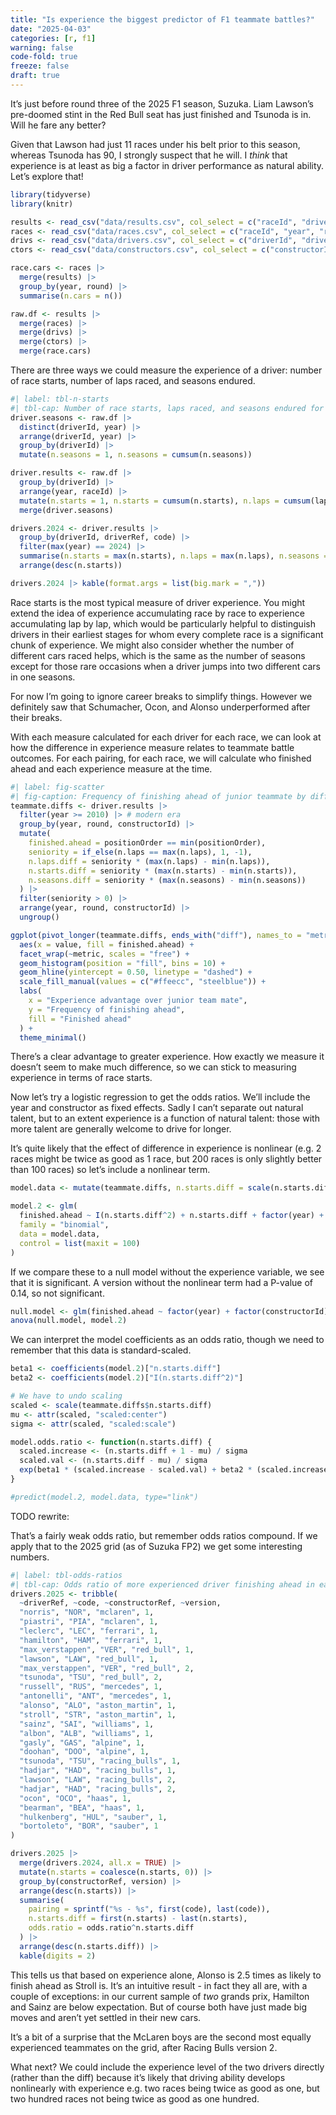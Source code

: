```yaml
---
title: "Is experience the biggest predictor of F1 teammate battles?"
date: "2025-04-03"
categories: [r, f1]
warning: false
code-fold: true
freeze: false
draft: true
---
```


It's just before round three of the 2025 F1 season, Suzuka. Liam Lawson's pre-doomed stint in the Red Bull seat has just finished and Tsunoda is in. Will he fare any better?

Given that Lawson had just 11 races under his belt prior to this season, whereas Tsunoda has 90, I strongly suspect that he will. I _think_ that experience is at least as big a factor in driver performance as natural ability. Let's explore that!

```r
library(tidyverse)
library(knitr)

results <- read_csv("data/results.csv", col_select = c("raceId", "driverId", "constructorId", "positionOrder", "laps", "milliseconds"), col_types = "iiidii", na = "\\N", show_col_types = FALSE)
races <- read_csv("data/races.csv", col_select = c("raceId", "year", "round"), col_types = "iii", show_col_types = FALSE)
drivs <- read_csv("data/drivers.csv", col_select = c("driverId", "driverRef", "code"), na = "\\N", show_col_types = FALSE)
ctors <- read_csv("data/constructors.csv", col_select = c("constructorId", "constructorRef"), show_col_types = FALSE)

race.cars <- races |>
  merge(results) |>
  group_by(year, round) |>
  summarise(n.cars = n())

raw.df <- results |>
  merge(races) |>
  merge(drivs) |>
  merge(ctors) |>
  merge(race.cars)
```

There are three ways we could measure the experience of a driver: number of race starts, number of laps raced, and seasons endured.

```r
#| label: tbl-n-starts
#| tbl-cap: Number of race starts, laps raced, and seasons endured for drivers who raced in 2024.
driver.seasons <- raw.df |>
  distinct(driverId, year) |>
  arrange(driverId, year) |>
  group_by(driverId) |>
  mutate(n.seasons = 1, n.seasons = cumsum(n.seasons))

driver.results <- raw.df |>
  group_by(driverId) |>
  arrange(year, raceId) |>
  mutate(n.starts = 1, n.starts = cumsum(n.starts), n.laps = cumsum(laps)) |>
  merge(driver.seasons)

drivers.2024 <- driver.results |>
  group_by(driverId, driverRef, code) |>
  filter(max(year) == 2024) |>
  summarise(n.starts = max(n.starts), n.laps = max(n.laps), n.seasons = max(n.seasons)) |>
  arrange(desc(n.starts))

drivers.2024 |> kable(format.args = list(big.mark = ","))
```

Race starts is the most typical measure of driver experience. You might extend the idea of experience accumulating race by race to experience accumulating lap by lap, which would be particularly helpful to distinguish drivers in their earliest stages for whom every complete race is a significant chunk of experience. We might also consider whether the number of different cars raced helps, which is the same as the number of seasons except for those rare occasions when a driver jumps into two different cars in one seasons.

For now I'm going to ignore career breaks to simplify things. However we definitely saw that Schumacher, Ocon, and Alonso underperformed after their breaks.

With each measure calculated for each driver for each race, we can look at how the difference in experience measure relates to teammate battle outcomes. For each pairing, for each race, we will calculate who finished ahead and each experience measure at the time.


```r
#| label: fig-scatter
#| fig-caption: Frequency of finishing ahead of junior teammate by different measures of experience.
teammate.diffs <- driver.results |>
  filter(year >= 2010) |> # modern era
  group_by(year, round, constructorId) |>
  mutate(
    finished.ahead = positionOrder == min(positionOrder),
    seniority = if_else(n.laps == max(n.laps), 1, -1),
    n.laps.diff = seniority * (max(n.laps) - min(n.laps)),
    n.starts.diff = seniority * (max(n.starts) - min(n.starts)),
    n.seasons.diff = seniority * (max(n.seasons) - min(n.seasons))
  ) |>
  filter(seniority > 0) |>
  arrange(year, round, constructorId) |>
  ungroup()

ggplot(pivot_longer(teammate.diffs, ends_with("diff"), names_to = "metric")) +
  aes(x = value, fill = finished.ahead) +
  facet_wrap(~metric, scales = "free") +
  geom_histogram(position = "fill", bins = 10) +
  geom_hline(yintercept = 0.50, linetype = "dashed") +
  scale_fill_manual(values = c("#ffeecc", "steelblue")) +
  labs(
    x = "Experience advantage over junior team mate",
    y = "Frequency of finishing ahead",
    fill = "Finished ahead"
  ) +
  theme_minimal()
```

There's a clear advantage to greater experience. How exactly we measure it doesn't seem to make much difference, so we can stick to measuring experience in terms of race starts.

Now let's try a logistic regression to get the odds ratios. We'll include the year and constructor as fixed effects. Sadly I can't separate out natural talent, but to an extent experience is a function of natural talent: those with more talent are generally welcome to drive for longer.

It's quite likely that the effect of difference in experience is nonlinear (e.g. 2 races might be twice as good as 1 race, but 200 races is only slightly better than 100 races) so let's include a nonlinear term.

```r
model.data <- mutate(teammate.diffs, n.starts.diff = scale(n.starts.diff))

model.2 <- glm(
  finished.ahead ~ I(n.starts.diff^2) + n.starts.diff + factor(year) + factor(constructorId),
  family = "binomial",
  data = model.data,
  control = list(maxit = 100)
)
```

If we compare these to a null model without the experience variable, we see that it is significant. A version without the nonlinear term had a P-value of 0.14, so not significant.

```r
null.model <- glm(finished.ahead ~ factor(year) + factor(constructorId), family = "binomial", data = model.data)
anova(null.model, model.2)
```

We can interpret the model coefficients as an odds ratio, though we need to remember that this data is standard-scaled.

```r
beta1 <- coefficients(model.2)["n.starts.diff"]
beta2 <- coefficients(model.2)["I(n.starts.diff^2)"]

# We have to undo scaling
scaled <- scale(teammate.diffs$n.starts.diff)
mu <- attr(scaled, "scaled:center")
sigma <- attr(scaled, "scaled:scale")

model.odds.ratio <- function(n.starts.diff) {
  scaled.increase <- (n.starts.diff + 1 - mu) / sigma
  scaled.val <- (n.starts.diff - mu) / sigma
  exp(beta1 * (scaled.increase - scaled.val) + beta2 * (scaled.increase^2 - scaled.val^2))
}

#predict(model.2, model.data, type="link")
```

TODO rewrite:

That's a fairly weak odds ratio, but remember odds ratios compound. If we apply that to the 2025 grid (as of Suzuka FP2) we get some interesting numbers.

```r
#| label: tbl-odds-ratios
#| tbl-cap: Odds ratio of more experienced driver finishing ahead in each 2025 team version.
drivers.2025 <- tribble(
  ~driverRef, ~code, ~constructorRef, ~version,
  "norris", "NOR", "mclaren", 1,
  "piastri", "PIA", "mclaren", 1,
  "leclerc", "LEC", "ferrari", 1,
  "hamilton", "HAM", "ferrari", 1,
  "max_verstappen", "VER", "red_bull", 1,
  "lawson", "LAW", "red_bull", 1,
  "max_verstappen", "VER", "red_bull", 2,
  "tsunoda", "TSU", "red_bull", 2,
  "russell", "RUS", "mercedes", 1,
  "antonelli", "ANT", "mercedes", 1,
  "alonso", "ALO", "aston_martin", 1,
  "stroll", "STR", "aston_martin", 1,
  "sainz", "SAI", "williams", 1,
  "albon", "ALB", "williams", 1,
  "gasly", "GAS", "alpine", 1,
  "doohan", "DOO", "alpine", 1,
  "tsunoda", "TSU", "racing_bulls", 1,
  "hadjar", "HAD", "racing_bulls", 1,
  "lawson", "LAW", "racing_bulls", 2,
  "hadjar", "HAD", "racing_bulls", 2,
  "ocon", "OCO", "haas", 1,
  "bearman", "BEA", "haas", 1,
  "hulkenberg", "HUL", "sauber", 1,
  "bortoleto", "BOR", "sauber", 1
)

drivers.2025 |>
  merge(drivers.2024, all.x = TRUE) |>
  mutate(n.starts = coalesce(n.starts, 0)) |>
  group_by(constructorRef, version) |>
  arrange(desc(n.starts)) |>
  summarise(
    pairing = sprintf("%s - %s", first(code), last(code)),
    n.starts.diff = first(n.starts) - last(n.starts),
    odds.ratio = odds.ratio^n.starts.diff
  ) |>
  arrange(desc(n.starts.diff)) |>
  kable(digits = 2)
```

This tells us that based on experience alone, Alonso is 2.5 times as likely to finish ahead as Stroll is. It's an intuitive result - in fact they all are, with a couple of exceptions: in our current sample of _two_ grands prix, Hamilton and Sainz are below expectation. But of course both have just made big moves and aren't yet settled in their new cars.

It's a bit of a surprise that the McLaren boys are the second most equally experienced teammates on the grid, after Racing Bulls version 2.

What next? We could include the experience level of the two drivers directly (rather than the diff) because it's likely that driving ability develops nonlinearly with experience e.g. two races being twice as good as one, but two hundred races not being twice as good as one hundred.
